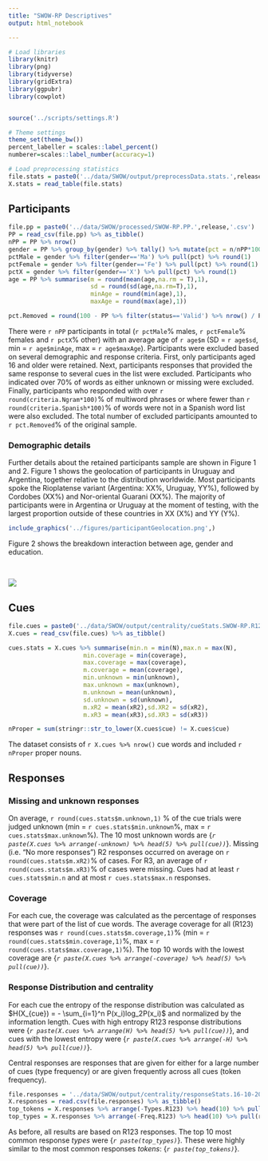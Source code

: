 ```yaml
---
title: "SWOW-RP Descriptives"
output: html_notebook

---
```



```r
# Load libraries
library(knitr)
library(png)
library(tidyverse)
library(gridExtra)
library(ggpubr)
library(cowplot)


source('../scripts/settings.R')

# Theme settings
theme_set(theme_bw())
percent_labeller = scales::label_percent()
numberer=scales::label_number(accuracy=1)


```


```r
# Load preprocessing statistics
file.stats = paste0('../data/SWOW/output/preprocessData.stats.',release,'.csv')
X.stats = read_table(file.stats)
```

## Participants
```r
file.pp = paste0('../data/SWOW/processed/SWOW-RP.PP.',release,'.csv')
PP = read_csv(file.pp) %>% as_tibble()
nPP = PP %>% nrow()
gender = PP %>% group_by(gender) %>% tally() %>% mutate(pct = n/nPP*100)
pctMale = gender %>% filter(gender=='Ma') %>% pull(pct) %>% round(1)
pctFemale = gender %>% filter(gender=='Fe') %>% pull(pct) %>% round(1)
pctX = gender %>% filter(gender=='X') %>% pull(pct) %>% round(1)
age = PP %>% summarise(m = round(mean(age,na.rm = T),1),
                       sd = round(sd(age,na.rm=T),1),
                       minAge = round(min(age),1),
                       maxAge = round(max(age),1))

pct.Removed = round(100 - PP %>% filter(status=='Valid') %>% nrow() / PP %>% nrow() *100,1)

```
There were `r nPP` 
participants in total (`r pctMale`% males, `r pctFemale`% females and `r pctX`% other) with an average
age of `r age$m` (SD = `r age$sd`, min = `r age$minAge`, max = `r age$maxAge`).
Participants were excluded based on several demographic and response criteria.
First, only participants aged 16 and older were retained. 
Next, participants responses that provided the same response to several cues in the list
were excluded. Participants who indicated over 70% of words as either unknown or missing 
were excluded. Finally, participants who responded with over 
`r round(criteria.Ngram*100)`% of multiword phrases or where fewer than 
`r round(criteria.Spanish*100)`% of words were not in a Spanish word list were 
also excluded. The total number of excluded participants amounted to 
`r pct.Removed `% of the original sample.

### Demographic details
Further details about the retained participants sample are shown in Figure 1 and 2.
Figure 1 shows the geolocation of participants in Uruguay and Argentina, together relative to the distribution worldwide. Most participants spoke the Rioplatense variant (Argentina: XX%, Uruguay, YY%), followed by Cordobes (XX%) and Nor-oriental Guarani (XX%). The majority of participants were in Argentina or Uruguay at the moment of testing, with the largest proportion outside of these countries in XX (X%) and YY (Y%).


```r
include_graphics('../figures/participantGeolocation.png',)
```
Figure 2 shows the breakdown interaction between age, gender and education.

<div>
<div class='row'>
<div class='col-lg-2'>
&nbsp;
</div>
<div class='col-lg-8' style='max-width:400px;'>
  <img src='../figures/participantDemographics.png'/>
  </div>
</div>
</div>



## Cues
```r
file.cues = paste0('../data/SWOW/output/centrality/cueStats.SWOW-RP.R123.16-10-2021.csv')
X.cues = read_csv(file.cues) %>% as_tibble()

cues.stats = X.cues %>% summarise(min.n = min(N),max.n = max(N),
                     min.coverage = min(coverage),
                     max.coverage = max(coverage),
                     m.coverage = mean(coverage),
                     min.unknown = min(unknown),
                     max.unknown = max(unknown),
                     m.unknown = mean(unknown),
                     sd.unknown = sd(unknown),
                     m.xR2 = mean(xR2),sd.XR2 = sd(xR2),
                     m.xR3 = mean(xR3),sd.XR3 = sd(xR3))

nProper = sum(stringr::str_to_lower(X.cues$cue) != X.cues$cue)
```

The dataset consists of `r X.cues %>% nrow()` cue words and included `r nProper` 
proper nouns.

## Responses
### Missing and unknown responses
On average, `r round(cues.stats$m.unknown,1)` % of the cue trials were judged unknown (min = 
`r cues.stats$min.unknown`%, max = `r cues.stats$max.unknown`%). The 10 most unknown words
are {*`r paste(X.cues %>% arrange(-unknown) %>% head(5) %>% pull(cue))`*}.
Missing (i.e. "No more responses") R2 responses occurred on
average on `r round(cues.stats$m.xR2)`% of cases.
For R3, an average of `r round(cues.stats$m.xR3)`% of cases were missing. 
Cues had at least `r cues.stats$min.n` and at most `r cues.stats$max.n` responses.

### Coverage
For each cue, the coverage was calculated as the percentage of responses that were
part of the list of cue words. The average coverage for all (R123) responses 
was `r round(cues.stats$m.coverage,1) `% (min = `r round(cues.stats$min.coverage,1)`%, max = `r round(cues.stats$max.coverage,1)`%). The top 10 words with the lowest coverage are 
{*`r paste(X.cues %>% arrange(-coverage) %>% head(5) %>% pull(cue))`*}.

### Response Distribution and centrality
For each cue the entropy of the response distribution was calculated as
$H(X_{cue}) = - \sum_{i=1}^n P(x_i)log_2P(x_i)$ and normalized by the information length.
Cues with high entropy R123 response distributions were {*`r paste(X.cues %>% arrange(H) %>% head(5) %>% pull(cue))`*},
and cues with the lowest entropy were {*`r paste(X.cues %>% arrange(-H) %>% head(5) %>% pull(cue))`*}.

Central responses are responses that are given for either for a large number of cues (type frequency) or
are given frequently across all cues (token frequency).

```r
file.responses = '../data/SWOW/output/centrality/responseStats.16-10-2021.csv'
X.responses = read.csv(file.responses) %>% as_tibble()
top_tokens = X.responses %>% arrange(-Types.R123) %>% head(10) %>% pull(response)
top_types = X.responses %>% arrange(-Freq.R123) %>% head(10) %>% pull(response)
```
<!-- Note: low frequency responses contain commas! -->
As before, all results are based on R123 responses. The top 10 most common response *types*
were {*`r paste(top_types)`*}. These were highly similar to the most common responses *tokens*: {*`r paste(top_tokens)`*}.
